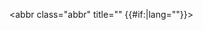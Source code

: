 <includeonly><abbr class="abbr" title="{{{2}}}" {{#if:{{{3|}}}|lang="{{{3}}}"}}>{{{1}}}</abbr></includeonly><noinclude>
{{Documentation}}
</noinclude>